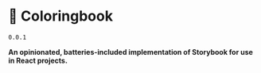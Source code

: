 
<Meta title="Docs/Intro" />

# 📙 Coloringbook

`0.0.1`

**An opinionated, batteries-included implementation of Storybook for use in React projects.**


